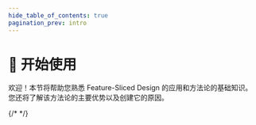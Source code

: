 ```yaml
---
hide_table_of_contents: true
pagination_prev: intro
---
```



# 🚀 开始使用

<p class="summary">
欢迎！本节将帮助您熟悉 Feature-Sliced Design 的应用和方法论的基础知识。您还将了解该方法论的主要优势以及创建它的原因。
</p>

<NavCard
    title="概览"
    description="方法论概念和使用的简要概述"
    to="/docs/get-started/overview"
    Icon={RocketOutlined}
/>
<NavCard
    title="教程"
    description="关于使用该方法论的入门教程"
    to="/docs/get-started/tutorial"
    Icon={PlaySquareOutlined}
/>
<NavCard
    title="常见问题"
    description="经常问到的问题"
    to="/docs/get-started/faq"
    Icon={QuestionCircleOutlined}
/>
{/* <NavCard
    title="Decomposition cheatsheet"
    description="A memo on the decomposition of logic with examples and criteria"
    to="/docs/get-started/cheatsheet"
    Icon={BuildOutlined}
/> */}
